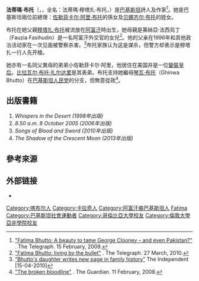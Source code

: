 {{Infobox person
| name        = 法蒂瑪·布托<br/><small>فاطمہ بھٹو</small>
| image       = Fatima_bhutto.jpg
| caption     =
| birth_date  = {{birth date and age|1982|5|29|df=y}}
| birth_place = {{flag|Afghanistan|1980}}[[喀布尔|喀布尔]]
| Country     =
| nationality   = {{PAK}}
| residence           = {{PAK}}[[卡拉奇|卡拉奇]]
| religion     = [[伊斯蘭教|伊斯蘭教]]
| death_date  =
| death_place =
| other_names =
| parents = [[穆塔扎·布托|穆塔扎·布托]]<br>Fauzia Fasihudin
| relations           = [[布托家族|布托家族]]
| alma mater  = [[巴纳德学院|哥倫比亞大學]]<br>[[倫敦大學亞非學院|倫敦大學亞非學院]]
| occupation  = [[作家|作家]]、[[記者|記者]]、專欄作家
| official website  = http://www.fatimabhutto.com/
}}

'''法蒂瑪·布托'''（{{lang-ur|'''فاطمہ بھٹو'''}}，{{lang-en|'''Fatima Bhutto'''}}，全名：法蒂瑪·穆塔扎·布托，{{bd|1982年|5月29日|catIdx=B}}）是[[巴基斯坦|巴基斯坦]]詩人及作家<ref>[http://www.telegraph.co.uk/news/newstopics/profiles/4626726/Fatima-Bhutto-A-beauty-to-tame-George-Clooney-and-even-Pakistan.html "Fatima Bhutto: A beauty to tame George Clooney – and even Pakistan?"] {{Wayback|url=http://www.telegraph.co.uk/news/newstopics/profiles/4626726/Fatima-Bhutto-A-beauty-to-tame-George-Clooney-and-even-Pakistan.html |date=20131207201728 }}. The Telegraph. 15 February, 2009.</ref>。她是巴基斯坦兩位前總理：[[佐勒菲卡尔·阿里·布托|佐勒菲卡尔·阿里·布托]]的孫女及[[贝娜齐尔·布托|贝娜齐尔·布托]]的姪女。

布托在她父親[[穆塔扎·布托|穆塔扎·布托]]被流放在[[阿富汗|阿富汗]]時出生，她母親是茀絲亞·法西烏丁（Fauzia Fasihudin）是一名阿富汗外交官的女兒<ref>[http://www.telegraph.co.uk/news/worldnews/asia/pakistan/7528599/Fatima-Bhutto-living-by-the-bullet.html "Fatima Bhutto: living by the bullet"] {{Wayback|url=http://www.telegraph.co.uk/news/worldnews/asia/pakistan/7528599/Fatima-Bhutto-living-by-the-bullet.html |date=20210314194314 }}. The Telegraph. 27 March, 2010.</ref>。他的父亲在1996年和其他政治活动家在一次见面被警察杀害。<ref>[https://www.independent.co.uk/news/world/asia/bhuttos-daughter-writes-new-page-in-family-history-1945239.html?amp “Bhutto's daughter writes new page in family history”] {{Wayback|url=https://www.independent.co.uk/news/world/asia/bhuttos-daughter-writes-new-page-in-family-history-1945239.html?amp |date=20191224101223 }} The Independent [15-04-2010]</ref>布托家族认为这是谋杀，但警方却表示是穆塔扎一行人先开槍。

她亦有一名同父異母的弟弟小佐勒菲卡尔·阿里，他居住在美国并是一位[[變裝皇后|變裝皇后]]。[[比拉瓦尔·布托·扎尔达里|比拉瓦尔·布托·扎尔达里]]是其表弟。布托支持她繼母[[琴瓦·布托|琴瓦·布托]]（Ghinwa Bhutto）在[[巴基斯坦人民党|巴基斯坦人民党]]的分支，但無意從政<ref>[http://www.theguardian.com/politics/2008/jan/11/women.pakistan "The broken bloodline"] {{Wayback|url=http://www.theguardian.com/politics/2008/jan/11/women.pakistan |date=20210314030152 }}. The Guardian. 11 February, 2008.</ref>。

== 出版書籍 == 
#''Whispers in the Desert (1998年出版)''
#''8.50 a.m. 8 October 2005 (2006年出版)''
#''Songs of Blood and Sword (2010年出版)''
#''The Shadow of the Crescent Moon (2013年出版)''

== 參考來源 ==
{{reflist}}

== 外部链接 ==
* {{Twitter|fbhutto}}

{{Authority control}}
{{DEFAULTSORT: Bhutto, Fatima}}
[[Category:喀布尔人|Category:喀布尔人]]
[[Category:卡拉奇人|Category:卡拉奇人]]
[[Category:阿富汗裔巴基斯坦人|Category:阿富汗裔巴基斯坦人]]
[[Category:布托家族|Fatima]]
[[Category:巴基斯坦社會運動者|Category:巴基斯坦社會運動者]]
[[Category:哥倫比亞大學校友|Category:哥倫比亞大學校友]]
[[Category:倫敦大學亞非學院校友|Category:倫敦大學亞非學院校友]]